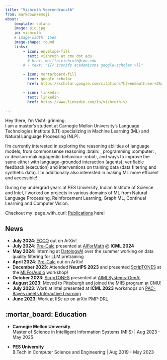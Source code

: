 ```yaml
---
title: "Vishruth Veerendranath"
from: markdown+emoji
about:
    template: solana
    image: pic.jpg
    id: vishruth
    # image-width: 15em
    image-shape: round
    links:
        - icon: envelope-fill
          text: vishruth at cmu dot edu
          # href: mailto:vishruth@cmu.edu
        # - text: "{{< iconify academicons google-scholar >}}"  

        - icon: mortarboard-fill
          text: google scholar
          href: https://scholar.google.com/citations?hl=en&authuser=2&user=Lg6yyBEAAAAJ 

        - icon: linkedin
          text: linkedin
          href: https://www.linkedin.com/in/vishruth-v/
    
---
```


:::{#vishruth}

Hey there, I'm Vish! :grinning:     
I am a master's student at Carnegie Mellon University's Language Technologies Institute (LTI) specializing in Machine Learning (ML) and Natural Language Processing (NLP).

I'm currently interested in exploring the reasoning abilities of language models, from commonsense reasoning :brain: , programming :computer: , or decison-making/agentic behaviour :robot:, and ways to improve the same either with language-grounded interaction (agents), verifiable feedback (execution) and interventions on training data (data filtering and synthetic data). I'm additionally also interested in making ML more efficient and accessible!

During my undergrad years at PES University, Indian Institute of Science and Intel, I worked on projects in various domains of ML from Natural Language Processing, Reinforcement Learning, Graph ML, Continual Learning and Computer Vision.      

Checkout my :page_with_curl: [Publications](publications.qmd) here!   
:::

## News
- **July 2024**: [ECCO](https://arxiv.org/abs/2407.14044) out on ArXiv!
- **July 2024**: [Pre-Calc](https://arxiv.org/abs/2404.14355) presented at [AIForMath](https://sites.google.com/view/ai4mathworkshopicml2024) @ **ICML 2024**
- **May 2024**: Interning at [DatologyAI](https://www.datologyai.com/) over the summer working on data quality filtering for LLM pretraining
- **April 2024**: [Pre-Calc](https://arxiv.org/abs/2404.14355) out on ArXiv!
- **December 2023**: Attended **NeurIPS 2023** and presented [ScripTONES](https://mlforaudioworkshop.com/ScripTONES.pdf) at the [MLForAudio]((https://mlforaudioworkshop.com/)) workshop!
- **October 2023**: [ScripTONES](https://mlforaudioworkshop.com/ScripTONES.pdf) presented at [AIMLSystems-GenAI](https://www.aimlsystems.org/2023/workshop-genai/)
- **August 2023**: Moved to Pittsburgh and joined the MIIS program at CMU!
- **July 2023**: Work at Intel presented at **ICML 2023** workshops on [PAC-Bayes meets Interactive Learning](https://bguedj.github.io/icml2023-workshop/#six)
- **June 2023**: Work at IISc up on arXiv [PMP-DRL](https://arxiv.org/pdf/2306.09055.pdf)

## :mortar_board: Education 
- **Carnegie Mellon University**    
  Master of Science in Intelligent Information Systems (MIIS) | Aug 2023 - May 2025

- **PES University**    
  B.Tech in Computer Science and Engineering | Aug 2019 - May 2023
